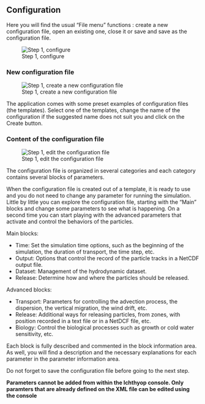 ## Configuration

Here you will find the usual "File menu" functions : create a new configuration file, open an existing one, close it or save and save as the configuration file.

![Step 1, configure](console/_static/step1-configure.png)


### New configuration file

![Step 1, create a new configuration file](console/_static/new.png)

The application comes with some preset examples of configuration files (the templates). Select one of the templates, change the name of the configuration if the suggested name does not suit you and click on the Create button.

### Content of the configuration file

![Step 1, edit the configuration file](console/_static/edit.png)

The configuration file is organized in several categories and each category contains several blocks of parameters.

When the configuration file is created out of a template, it is ready to use and you do not need to change any parameter for running the simulation. Little by little you can explore the configuration file, starting with the "Main" blocks and change some parameters to see what is happening. On a second time you can start playing with the advanced parameters that activate and control the behaviors of the particles.

Main blocks:

- Time: Set the simulation time options, such as the beginning of the simulation, the duration of transport, the time step, etc.
- Output: Options that control the record of the particle tracks in a NetCDF output file.
- Dataset: Management of the hydrodynamic dataset.
- Release: Determine how and where the particles should be released.

Advanced blocks:

- Transport: Parameters for controlling the advection process, the dispersion, the vertical migration, the wind drift, etc.
- Release: Additional ways for releasing particles, from zones, with position recorded in a text file or in a NetDCF file, etc.
- Biology: Control the biological processes such as growth or cold water sensitivity, etc.

Each block is fully described and commented in the block information area. As well, you will find a description and the necessary explanations for each parameter in the parameter information area.

:::{warning}
Do not forget to save the configuration file before going to the next step.
:::

:::{danger}
**Parameters cannot be added from within the Ichthyop console. Only paramters that are already defined
on the XML file can be edited using the console**
:::
